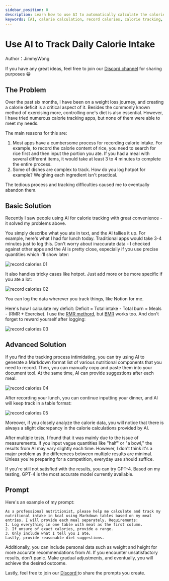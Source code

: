 ```yaml
---
sidebar_position: 0
description: Learn how to use AI to automatically calculate the calories in your food with this informative article. Discover how AI tools can help you accurately track your calorie intake, even for complex Chinese dishes like hotpot. Say goodbye to tedious manual input and hello to effortless calorie counting. Start your journey towards a healthier lifestyle today.
keywords: [AI, calorie calculation, record calories, calorie tracking, calorie deficit, calculate calories, Chinese cuisine, calorie counting, calorie logging, healthy lifestyle, diet control, weight loss, calculation tool, calculation application, PoleStar Chat, Notion, RMR, BMR]
---
```


# Use AI to Track Daily Calorie Intake


Author：JimmyWong

If you have any great ideas, feel free to join our [Discord channel](https://discord.gg/B7Z7wjuUPg) for sharing purposes 😁

## The Problem

Over the past six months, I have been on a weight loss journey, and creating a calorie deficit is a critical aspect of it. Besides the commonly known method of exercising more, controlling one's diet is also essential. However, I have tried numerous calorie tracking apps, but none of them were able to meet my needs.

The main reasons for this are:

1. Most apps have a cumbersome process for recording calorie intake. For example, to record the calorie content of rice, you need to search for rice first and then input the portion you ate. If you had a meal with several different items, it would take at least 3 to 4 minutes to complete the entire process.
2. Some of dishes are complex to track. How do you log hotpot for example? Weighing each ingredient isn't practical.

The tedious process and tracking difficulties caused me to eventually abandon them.

## Basic Solution

Recently I saw people using AI for calorie tracking with great convenience - it solved my problems above.

You simply describe what you ate in text, and the AI tallies it up. For example, here's what I had for lunch today. Traditional apps would take 3-4 minutes just to log this. Don't worry about inaccurate data - I checked against other apps and the AI is pretty close, especially if you use precise quantities which I'll show later:

![record calories 01](../assets/img/record-calories-01.png)

It also handles tricky cases like hotpot. Just add more or be more specific if you ate a lot:

![record calories 02](../assets/img/record-calories-02.png)

You can log the data wherever you track things, like Notion for me.

Here's how I calculate my deficit: Deficit = Total intake - Total burn = Meals - (RMR + Exercise). I use the [RMR methord](https://purecalculators.com/zh-CN/rmr-resting-metabolic-rate-calculator), but [BMR](https://purecalculators.com/zh-CN/bmr-calculator) works too. And don't forget to reward yourself after logging:

![record calories 03](../assets/img/record-calories-03.png)

## Advanced Solution

If you find the tracking process intimidating, you can try using AI to generate a Markdown format list of various nutritional components that you need to record. Then, you can manually copy and paste them into your document tool. At the same time, AI can provide suggestions after each meal:

![record calories 04](../assets/img/record-calories-04.png)

After recording your lunch, you can continue inputting your dinner, and AI will keep track in a table format:

![record calories 05](../assets/img/record-calories-05.png)

Moreover, if you closely analyze the calorie data, you will notice that there is always a slight discrepancy in the calorie calculations provided by AI.

After multiple tests, I found that it was mainly due to the issue of measurements. If you input vague quantities like "half" or "a bowl," the results from AI may vary slightly each time. However, I don't think it's a major problem as the differences between multiple results are minimal. Unless you're preparing for a competition, everyday use should suffice.

If you're still not satisfied with the results, you can try GPT-4. Based on my testing, GPT-4 is the most accurate model currently available.

## Prompt

Here's an example of my prompt:

```
As a professional nutritionist, please help me calculate and track my nutritional intake in kcal using Markdown tables based on my meal entries. I will provide each meal separately. Requirements:
1. Log everything in one table with meal as the first column.
2. If unsure of exact calories, provide a range.
3. Only include what I tell you I ate.
Lastly, provide reasonable diet suggestions.
```

Additionally, you can include personal data such as weight and height for more accurate recommendations from AI. If you encounter unsatisfactory results, don't panic. Make gradual adjustments, and eventually, you will achieve the desired outcome.

Lastly, feel free to join our [Discord ](https://discord.gg/B7Z7wjuUPg)to share the prompts you create.
